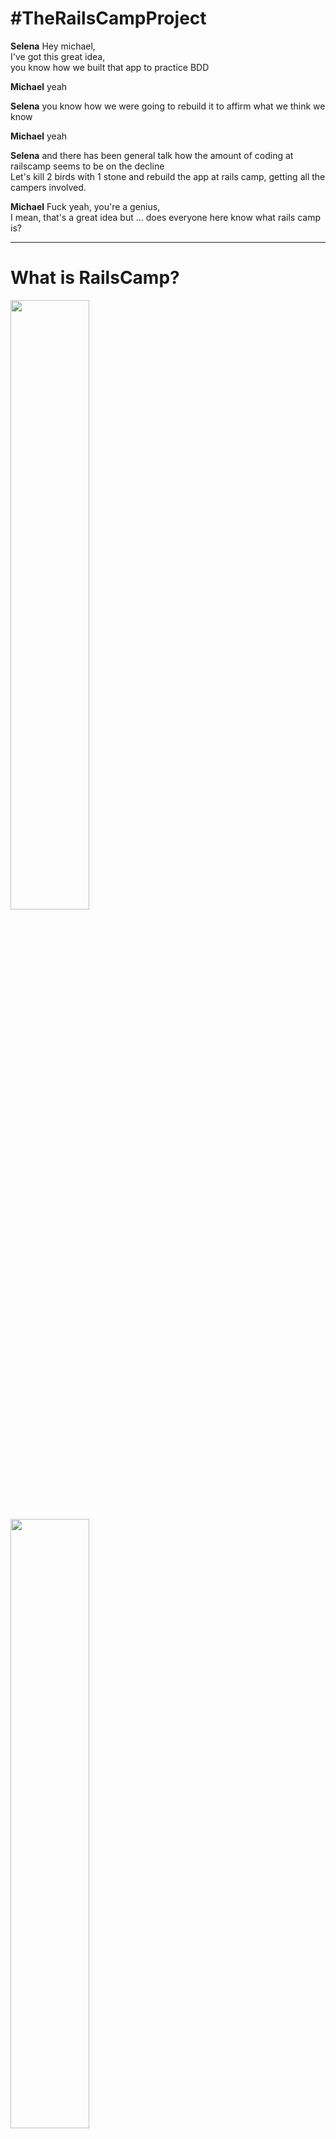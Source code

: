 
<Head>
  <title>Rails Camp 24 - Hobart Woodfield</title>
</Head>


# #TheRailsCampProject

<Notes>

**Selena** Hey michael,  
I've got this great idea,  
you know how we built that app to practice BDD  

**Michael** yeah  

**Selena** you know how we were going to rebuild it to affirm what we think we know

**Michael** yeah

**Selena** and there has been general talk how the amount of coding at railscamp seems to be on the decline  
Let's kill 2 birds with 1 stone and rebuild the app at rails camp, getting all the campers involved.

**Michael** Fuck yeah, you're a genius,  
I mean, that's a great idea but ... does everyone here know what rails camp is?

</Notes>

---


# What is RailsCamp?

<img width="50%" src='images/rails_camp_nort_pine_lodge.jpg' />
<img width="50%" src='images/rails_camp_qld_hall.jpg' />

<Notes>

**Selena**

Think back to your high school days. It's like a high school camp.

Bunk beds in the bush out in the middle of nowhere, often with one or two outdoor activities - like flying fox

Being in the middle of nowhere, there's often no internet

Sounds a bit a funny - a bunch of developers who get together and go camping without internet

But the general idea is that people bring along their computers and a project to work

No internet encourages in person sharing and collaboration among peers

</Notes>

---


# What happens at RailsCamp?

<img width="100%" src='images/rails_camp_qld_build_stitched.jpg' />

<Notes>

**Michael**

opportunity to build, learn or teach something

runs around 2 times a year

The last one was in Camp Woodfield in the hills of Hobart end of November last year

</Notes>

---


# We love rails camp!

<Notes>

**Michael**

We are super passionate about coding

rails camp gives us an opportunity to spend undivided time on something we love doing, we are passionate about - writing code

no kids, no preparing food, no distractions

just time to learn stuff, practice skills and share ideas with fellow developers

I have been to over 10 rails camps and each time I come back rejufinated from a coding skill perspective

a bit like a meditation retreat but to energise me to code better at work

It is also a huge opportunity to collaborate with a diverse group of developers

from juniors and people doing coder camp intensives who will be looking for jobs in 6 months

to Tech leaders of banks and their insights

as well as connections in companies like buildKite who we would most likely move to to imporove our build processess

and connections from 2redKites about our use of ember.

**basically: **code, sleep, eat, repeat!

</Notes>

---


# What we set out to do?

<Notes>

**Selena**

Although we are super excited about being able to get away and just code for 4 days straight at the last camp there were a lot of people who didn't write any code, which I personally think is a wasted opportunity.

After that camp, there was a lot of talk in the ruby community about the gradual decline of coding at rails camps and a number of people seemed generally unhappy about it. But no one seemed to have an idea of how to resolve it

Michael and I have been coding a bit outside of work to try and better understand the testing processes we use on the dev team at Fresho! To try and understand that, we've built a game using technologies we use here and given a talk about it locally. However, to understand that better we always intended to rebuild our game a 3 or 4 more times.

</Notes>

---


<img width="700" src='https://s3-ap-southeast-2.amazonaws.com/failure-driven-blog/railscamp-24-woodfield-hobart/commit_01_jess_brown_85e0a9dde4d.gif' />

<Notes>

**Selena**

We wanted to go to Rails camp and run through how to build the game as a workshop during the weekend.

And then a week before we went I had this ridiculous idea. I figured we could kill two birds with one stone, not only rebuilding the game but also pairing with other people at rails camp to do it.

The highest level of understanding is to be able to teach someone else and have them understand what your talking about.

We would not only gain that but if we could manage to pair with every person there, then we could also start to set the culture of rails camp back on track with a focus of actually coding.

By collaborating with a bunch of other developers who we don't usually work with, this also gave us an opportunity to test how good the culture is on Fresho's dev team, how we can share it, and how we can improve it

**Michael**

Ultimately this would lead us to improve Fresho! processes from testing to team collaboration and pairing

</Notes>

---


# What We Did!

<img width="70%" src='images/selena_keith_point_junior_dev_hands_on_the_keyboard.jpg' />

<Notes>

**Michael**

What we actually did - well this actually morphed as we went along but basically:

paired, or trippled with every participant

what is pairing? co working on a problem with someone else 2 developers 1 keyboard

go up to person without too much intimidation and get them to work with us bring them up to speed with context: writing a game, test driven, rails and react

Selena would get me to get my hands off the keyboard

encourage person to write the next failing test or implement code to make a test pass fun lolcommit

interview them about the experience

</Notes>

---


<img width="700" src='https://s3-ap-southeast-2.amazonaws.com/failure-driven-blog/railscamp-24-woodfield-hobart/commit_04_matt_patterson_22212c2fea9.gif' />

<Notes>

**Selena**

opportunity to teach more Junior people (not something that will likely happen at Fresho in the next 2 years but something that is proven to help individuals excel - great for our dev team too. ie only as strong as your weakest link)

opportunity to direct more senior people and feel less intimidated by their level of experience, knowledge etc

Gain so much more confidence in collaborating and sharing thoughts/ideas

VI shortcuts - got them down.

It was also great to get a broad overview, working with a wider range of people. I've had a relatively short career so far, so I hadn't really experienced what it's like to work with such different individuals on coding problems.

</Notes>

---


<img width="700" src='https://s3-ap-southeast-2.amazonaws.com/failure-driven-blog/railscamp-24-woodfield-hobart/commit_18_laurence_dibah_9cf363e1ffb.gif' />

<Notes>

**Michael**

it gave me a reason to reach out to everyone at camp

have a conversation around testing, pairing, team dynamics and developer practices

even the people I felt intimidated by, there was no choice Selena said we have to pair with everyone

it was intense training on how to pair with people better, I did it 36 times and had a coach looking over my shoulder telling me where to improve after each pairing session

We were also challenged in various ways by people and their understanding which brought out the best in us

on how to tackle a problem

how to write a test

work collaboratively

</Notes>

---


# Time line after 3 commits!

<iframe frameborder="0" width="1400" height="600" src="time-line-3-commits.html"></iframe>

<Notes>

**Selena**

With the project under way, we got our first 3 commits by lunch time on the Saturday, starting with the most
inexperienced camper there - she had never scaffolded a new rails project

</Notes>

---


# "don't tell me what to do"

<img width="800px" src='https://s3-ap-southeast-2.amazonaws.com/failure-driven-blog/railscamp-24-woodfield-hobart/commit_03_edward_0f515e5ecc3.gif' />

<Notes>

**Michael**

Edward was our 3'rd committer and in hind sight he changed our view on the project and we pivoted and got on track for what the project was going to be

**Selena**

He put Michael in his Fucken place

**Michael**

the project changed from trying to write an app with the best test driven code to being a cross cultural collabration with all 37 attendees of rails camp

this was bigger then just some code, and we hadn't realised it yet

</Notes>

---


# Time line till lunch Sunday

<iframe frameborder="0" width="1400" height="700" src="time-line-till-sunday-lunch.html"></iframe>

<Notes>

**Selena**

We pushed each other and continued on, pairing with a bunch more people till we looked up and saw everyone had gone to bed. It was 3am.

By Sunday afternoon, word got around and people got excited asking us when it is going to be their turn and lingering around to have a go

People were more keen to pull out their laptops.

We noticed seniors who would go out of their way to help juniors which we'd pointed out after working with us

The whole camp was buzzing for us to finish our project and get camp-wide participation, even bringing dinner and snacks to us because there was no time to line up for meals!

</Notes>

---


# Time line for weekend

<iframe frameborder="0" width="1400" height="700" src="time-line-full-weekend.html"></iframe>

<Notes>

**Michael**

can you tell wehn we slept?

when we played werewolf?

talk to the slide - work/rest ratio

</Notes>

---


# We paired with 36 people

<iframe frameborder="0" width="1400" height="600" src="images/rails_camp_committers_github.jpg"></iframe>

<Notes>

**Michael**

what does that even look like?

[slide down]

At Fresho it takes us around a month and a half to pair with each of the other 7 members of the team

</Notes>

---


## What does pairing with 36 people mean?

<img width="400" style={{float: 'right'}} src='https://s3-ap-southeast-2.amazonaws.com/failure-driven-blog/railscamp-24-woodfield-hobart/commit_40_anton_katunin_035d56e959f.gif' />

<ul style={{textAlign: 'left'}}>
  <Appear>
    <li>13  ... +13 ... Fresho - Aug 2017</li>
    <li>17  ...  +4 ... Meetups & last Rails Camps</li>
    <li>20  ...  +3 ... Jiffy Shirts - Jul 2017</li>
    <li>22  ...  +2 ... Pairing for Hiring</li>
    <li>28  ...  +6 ... RedBubble Boom team Jan 2017</li>
    <li>36  ...  +7 ... RedBubble various teams Oct 2015</li>
    <li><strong>Around 3 years profressional coding</strong></li>
  </Appear>
</ul>

<Notes>

**Michael**

looking back at my career it has been 13 devs at Fresho

another 4 at various meetups

3 at my previous gig Jiffy Shirts

another 2 for hiring

6 at my last team at RB

another 7 or so in various teams at RB

3 years of pairing experience

and Selena and I both just got a taste of 3 years pairing experience in 1 weekend

**Selena**

Like I mentioned earlier, this was massive for me - I just caught up on 3 years of certain aspects of industry experience. And any time any one of us levels up, the whole team levels up.

</Notes>

---


<img src='https://s3-ap-southeast-2.amazonaws.com/failure-driven-blog/railscamp-24-woodfield-hobart/commit_43_aaron_moodie6f8556f9ff0.gif' />
<img src='https://s3-ap-southeast-2.amazonaws.com/failure-driven-blog/railscamp-24-woodfield-hobart/commit_02_kirsten_comandich_de721fedc80.gif' />
<img src='https://s3-ap-southeast-2.amazonaws.com/failure-driven-blog/railscamp-24-woodfield-hobart/commit_38_sam_margalit_fc82f185dcb.gif' />
<br />
<img src='https://s3-ap-southeast-2.amazonaws.com/failure-driven-blog/railscamp-24-woodfield-hobart/commit_04_matt_patterson__test_1_f9daaa2ecac.gif' />
<img src='https://s3-ap-southeast-2.amazonaws.com/failure-driven-blog/railscamp-24-woodfield-hobart/commit_39_samuel_cochran_5cff9e5c2f6.gif' />
<img src='https://s3-ap-southeast-2.amazonaws.com/failure-driven-blog/railscamp-24-woodfield-hobart/commit_04_matt_patterson__test_2_ed182d1c315.gif' />
<br />
<img src='https://s3-ap-southeast-2.amazonaws.com/failure-driven-blog/railscamp-24-woodfield-hobart/commit_05_matt_patterson_8e85e82e854.gif' />
<img src='https://s3-ap-southeast-2.amazonaws.com/failure-driven-blog/railscamp-24-woodfield-hobart/commit_06_emily_coats_74791c0fa7e.gif' />
<img src='https://s3-ap-southeast-2.amazonaws.com/failure-driven-blog/railscamp-24-woodfield-hobart/commit_07_brenton_annan_76caa230579.gif' />

---


<img src='https://s3-ap-southeast-2.amazonaws.com/failure-driven-blog/railscamp-24-woodfield-hobart/commit_08_rob_jacoby_5f2f45c6243.gif' />
<img src='https://s3-ap-southeast-2.amazonaws.com/failure-driven-blog/railscamp-24-woodfield-hobart/commit_08_rob_jacoby__test_1_db0eb0f8b2e.gif' />
<img src='https://s3-ap-southeast-2.amazonaws.com/failure-driven-blog/railscamp-24-woodfield-hobart/commit_08_rob_jacoby__test_2_441db8c1dee.gif' />
<br />
<img src='https://s3-ap-southeast-2.amazonaws.com/failure-driven-blog/railscamp-24-woodfield-hobart/commit_09_paul_douglas_62b614eb49a.gif' />
<img src='https://s3-ap-southeast-2.amazonaws.com/failure-driven-blog/railscamp-24-woodfield-hobart/commit_10_tim_lucas_41ca4d41985.gif' />
<img src='https://s3-ap-southeast-2.amazonaws.com/failure-driven-blog/railscamp-24-woodfield-hobart/commit_10_tim_lucas__test_10cff08fa15.gif' />
<br />
<img src='https://s3-ap-southeast-2.amazonaws.com/failure-driven-blog/railscamp-24-woodfield-hobart/commit_11_selena_small_d94e2cc3f89.gif' />
<img src='https://s3-ap-southeast-2.amazonaws.com/failure-driven-blog/railscamp-24-woodfield-hobart/commit_12_jon_leighton_e1dbe3e3ee8.gif' />
<img src='https://s3-ap-southeast-2.amazonaws.com/failure-driven-blog/railscamp-24-woodfield-hobart/commit_13_cameo_langford_359a73f6b08.gif' />

---


<img src='https://s3-ap-southeast-2.amazonaws.com/failure-driven-blog/railscamp-24-woodfield-hobart/commit_13_selena_small_bff4a932a85.gif' />
<img src='https://s3-ap-southeast-2.amazonaws.com/failure-driven-blog/railscamp-24-woodfield-hobart/commit_14_eathan_langford_2b21d630629.gif' />
<img src='https://s3-ap-southeast-2.amazonaws.com/failure-driven-blog/railscamp-24-woodfield-hobart/commit_15_nick_wolf_f098ea1286b.gif' />
<br />
<img src='https://s3-ap-southeast-2.amazonaws.com/failure-driven-blog/railscamp-24-woodfield-hobart/commit_16_nadia_vu_ae4da77bd81.gif' />
<img src='https://s3-ap-southeast-2.amazonaws.com/failure-driven-blog/railscamp-24-woodfield-hobart/commit_41_pat_allan_b95d142818f.gif' />
<img src='https://s3-ap-southeast-2.amazonaws.com/failure-driven-blog/railscamp-24-woodfield-hobart/commit_17_bashir_towdiee_31c435c5031.gif' />
<br />
<img src='https://s3-ap-southeast-2.amazonaws.com/failure-driven-blog/railscamp-24-woodfield-hobart/commit_19_chris__test_aitchison_ef8416ba250.gif' />
<img src='https://s3-ap-southeast-2.amazonaws.com/failure-driven-blog/railscamp-24-woodfield-hobart/commit_19_chris_aitchison_0e4321b3140.gif' />
<img src='https://s3-ap-southeast-2.amazonaws.com/failure-driven-blog/railscamp-24-woodfield-hobart/commit_20_dana_scheider_7033765db1a.gif' />

---


<img src='https://s3-ap-southeast-2.amazonaws.com/failure-driven-blog/railscamp-24-woodfield-hobart/commit_21_erin_belot_72d3db6ed2c.gif' />
<img src='https://s3-ap-southeast-2.amazonaws.com/failure-driven-blog/railscamp-24-woodfield-hobart/commit_22_james_martelletti_29385d82754.gif' />
<img src='https://s3-ap-southeast-2.amazonaws.com/failure-driven-blog/railscamp-24-woodfield-hobart/commit_23_michael_morris_dd8106b417f.gif' />
<br />
<img src='https://s3-ap-southeast-2.amazonaws.com/failure-driven-blog/railscamp-24-woodfield-hobart/commit_24_keith_pitty_bb126b8a51f.gif' />
<img src='https://s3-ap-southeast-2.amazonaws.com/failure-driven-blog/railscamp-24-woodfield-hobart/commit_25_keith_pitty_c5526739730.gif' />
<img src='https://s3-ap-southeast-2.amazonaws.com/failure-driven-blog/railscamp-24-woodfield-hobart/commit_26_catlin_palmer_bright_e569b32e598.gif' />
<br />
<img src='https://s3-ap-southeast-2.amazonaws.com/failure-driven-blog/railscamp-24-woodfield-hobart/commit_27_solo_e380e416d5f.gif' />
<img src='https://s3-ap-southeast-2.amazonaws.com/failure-driven-blog/railscamp-24-woodfield-hobart/commit_28_emma_park_e360d49051d.gif' />
<img src='https://s3-ap-southeast-2.amazonaws.com/failure-driven-blog/railscamp-24-woodfield-hobart/commit_29_geoffrey_donaldson_9b58b9134de.gif' />

---


<img src='https://s3-ap-southeast-2.amazonaws.com/failure-driven-blog/railscamp-24-woodfield-hobart/commit_30_sonya_corcoran_74154c0754b.gif' />
<img src='https://s3-ap-southeast-2.amazonaws.com/failure-driven-blog/railscamp-24-woodfield-hobart/commit_31_everyone_479aa0dfbe6.gif' />
<img src='https://s3-ap-southeast-2.amazonaws.com/failure-driven-blog/railscamp-24-woodfield-hobart/commit_32_selena_small_6d1e4b0db1f.gif' />
<br />
<img src='https://s3-ap-southeast-2.amazonaws.com/failure-driven-blog/railscamp-24-woodfield-hobart/commit_33_elliott_hilaire_54906182a6b.gif' />
<img src='https://s3-ap-southeast-2.amazonaws.com/failure-driven-blog/railscamp-24-woodfield-hobart/commit_34_caroline_bambrick_b089db4d438.gif' />
<img src='https://s3-ap-southeast-2.amazonaws.com/failure-driven-blog/railscamp-24-woodfield-hobart/commit_35_solo_b278e9f269e.gif' />
<br />
<img src='https://s3-ap-southeast-2.amazonaws.com/failure-driven-blog/railscamp-24-woodfield-hobart/commit_36_lauren_hennessy_73e68261b22.gif' />
<img src='https://s3-ap-southeast-2.amazonaws.com/failure-driven-blog/railscamp-24-woodfield-hobart/commit_37_drew_noll_0c19e0289d5.gif' />
<img src='https://s3-ap-southeast-2.amazonaws.com/failure-driven-blog/railscamp-24-woodfield-hobart/commit_38_sam_margalit__other_project_1216642f840.gif' />

---


# Findings

<ul style={{textAlign: 'left'}}>
  <Appear>
    <li>build code together</li>
    <li>start the conversation</li>
    <li>try to pick up the tips</li>
    <li>have fun</li>
    <li>lolcommits </li>
  </Appear>
</ul>

<Notes>

**Michael** It can be intimidating to share code, trust us we shared our code with plenty of people. It is even more intimidating to ask someone to show their code, Selena can I see your code?

**Selena** no way! the easiest way is to build code together, you will both learn new ideas and approaches and any critique of the code will be in the knowledge that you just tried hardest to write it

[next]

**Selena** be willing to start the conversation

**Michael** sure it may look easy for the 2 of us egging each other on to go and chat with someone, build repoire and share code, trust us it is not always easy but always rewarding

- Pairing
  - we were surprised at the variety of pairing ideas
  - a lot of people don't pair :(
  - pair with juniors or just to nut out a problem
  - we believe in co-creative output as pairing
  - don't wear out your pair
  - a lot of people are control freaks
  - only pair for learning
  - many miss the point that the whole can be greater then the sum of the
    parts.
- Testing
  - people need more guidance in that
- Working on master
  - lots of opinions - most didn't agree with ours
- Technology
  - a diverse understanding and interest, being web app developers using Ember
    we couldn't wait to get our hands on react but lot's of others were
    treating it like just another fad
- Encouragement
  - amazaing how peopel where intimidated by us
  - we were intimidated by lot's of others
  - our finding? "dont' be" we are all nice people
  - one of the best way is to co-create some code, less intimidating then
    asking to see someone elses code, this way you are also in full
    understanding why something was written, not judgmental, it unfolds in
    front of you.

- courage to be vulnerable - with meeting people with sharing your code
- bring your code to others
- pairing for learning
- insight into testing, pairing, different companies
- so much to learn - be open to pick up tips and tricks
- for next time: share your code, don't wait for others to start the
  conversation, talk in code - encourage others to type

</Notes>

---


# Thank You

# <img width="600" src='https://s3-ap-southeast-2.amazonaws.com/failure-driven-blog/railscamp-24-woodfield-hobart/commit_42_toby_nieboer_e44837b1501.gif' />

* <div style={{display: 'flex', alignItems: 'center'}}><img style={{ height: "2em" }} src="images/fresho_logo_green.svg" /><span style={{paddingLeft: '1em'}}>Fresho!</span></div>
*
* https://failure-driven.com

<Notes>

**Michael**

Thank you all, shout out to my daughter Matilda for our awesome werewolf t-shirts from a couple of rails camps ago! follow us on twitter wher I am @saramic

**Selena**

and I am @selenasmall88 alternately find our posts on our blog failure-driven or by looking at the hash tag #TheRailsCampProject on twitter

**Michael**

we both work for Fresho who have been super supportive in us going to Rails Camps as well as chipping in for diversity tickets.

**Selena**

And if you want to see our next talk it is on wednesday in a week, in the US at RailsConf - but I am sure we will be back

</Notes>